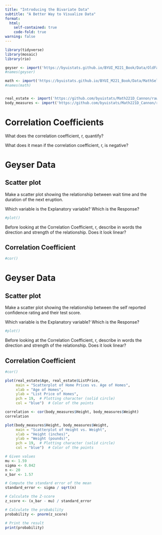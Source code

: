 ```yaml
---
title: "Introducing the Bivariate Data"
subtitle: "A Better Way to Visualize Data"
format:
  html:
    self-contained: true
    code-fold: true
warning: false
---
```


```r

library(tidyverse)
library(mosaic)
library(rio)

geyser <- import('https://byuistats.github.io/BYUI_M221_Book/Data/OldFaithful.xlsx')
#names(geyser)

math <- import('https://byuistats.github.io/BYUI_M221_Book/Data/MathSelfEfficacy.xlsx')
#names(math)


real_estate <- import('https://github.com/byuistats/Math221D_Cannon/raw/master/Data/MadisonCountyRealEstate.xlsx')
body_measures <- import('https://github.com/byuistats/Math221D_Cannon/raw/master/Data/BodyMeasurementsCorrected.xlsx')
```


# Correlation Coefficients

What does the correlation coefficient, r, quantify?

What does it mean if the correlation coefficient, r, is negative?


# Geyser Data

## Scatter plot

Make a scatter plot showing the relationship between wait time and the duration of the next eruption.

Which variable is the Explanatory variable?  Which is the Response?

```r

#plot()

```

Before looking at the Correlation Coefficient, r, describe in words the direction and strength of the relationship.  Does it look linear?

## Correlation Coefficient

```r

#cor()

```



# Geyser Data

## Scatter plot

Make a scatter plot showing the relationship between the self reported confidence rating and their test score.

Which variable is the Explanatory variable?  Which is the Response?


```r

#plot()

```

Before looking at the Correlation Coefficient, r, describe in words the direction and strength of the relationship.  Does it look linear?

## Correlation Coefficient

```r

#cor()

```


```r
plot(real_estate$Age, real_estate$ListPrice,
     main = "Scatterplot of Home Prices vs. Age of Homes",
     xlab = "Age of Homes",
     ylab = "List Price of Homes",
     pch = 19,  # Plotting character (solid circle)
     col = "blue")  # Color of the points
```



```r
correlation <- cor(body_measures$Height, body_measures$Weight)
correlation
```


```r
plot(body_measures$Height, body_measures$Weight,
     main = "Scatterplot of Height vs. Weight",
     xlab = "Height (inches)",
     ylab = "Weight (pounds)",
     pch = 19,  # Plotting character (solid circle)
     col = "blue")  # Color of the points
```

```r
# Given values
mu <- 1.59
sigma <- 0.042
n <- 20
x_bar <- 1.57

# Compute the standard error of the mean
standard_error <- sigma / sqrt(n)

# Calculate the Z-score
z_score <- (x_bar - mu) / standard_error

# Calculate the probability
probability <- pnorm(z_score)

# Print the result
print(probability)
```

